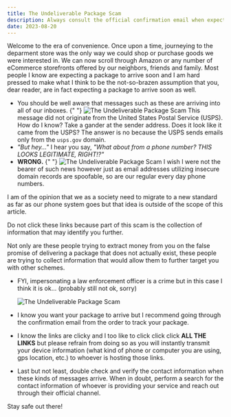 ```yaml
---
title: The Undeliverable Package Scam
description: Always consult the official confirmation email when expecting a package.
date: 2023-08-20
---
```


Welcome to the era of convenience. Once upon a time, journeying to the deparment store was the only way we could shop or purchase goods we were interested in.
We can now scroll through Amazon or any number of eCommerce storefronts offered by our neighbors, friends and family.
Most people I know are expecting a package to arrive soon and I am hard pressed to make what I think to be the not-so-brazen assumption that you, dear reader, are in fact expecting a package to arrive soon as well.

- You should be well aware that messages such as these are arriving into all of our inboxes.
  {" "}
  <Image
    src="/package-scam-1.png"
    width={256}
    height={256}
    alt="The Undeliverable Package Scam"
  />
  This message did not originate from the United States Postal Service (USPS). How
  do I know? Take a gander at the sender address. Does it look like it came from
  the USPS? The answer is no because the USPS sends emails only from the `usps.gov`
  domain.
- _"But hey..."_ I hear you say, _"What about from a phone number? THIS LOOKS LEGITIMATE, RIGHT!?"_
- **WRONG.**
  {" "}
  <Image
    src="/package-scam-2.png"
    width={256}
    height={256}
    alt="The Undeliverable Package Scam"
  />
  I wish I were not the bearer of such news however just as email addresses
  utilizing insecure domain records are spoofable, so are our regular every day
  phone numbers.

I am of the opinion that we as a society need to migrate to a new standard as far as our phone system goes but that idea is outside of the scope of this article.

Do not click these links because part of this scam is the collection of information that may identify you further.

Not only are these people trying to extract money from you on the false promise of delivering a package that does not actually exist, these people are trying to collect information that would allow them to further target you with other schemes.

- FYI, impersonating a law enforcement officer is a crime but in this case I think it is ok... (probably still not ok, sorry)

  <Image
    src="/package-scam-3.png"
    width={256}
    height={256}
    alt="The Undeliverable Package Scam"
  />

- I know you want your package to arrive but I recommend going through the confirmation email from the order to track your package.
- I know the links are clicky and I too like to click click click **ALL THE LINKS** but please refrain from doing so as you will instantly transmit your device information (what kind of phone or computer you are using, gps location, etc.) to whoever is hosting those links.
- Last but not least, double check and verify the contact information when these kinds of messages arrive. When in doubt, perform a search for the contact information of whoever is providing your service and reach out through their official channel.

Stay safe out there!
